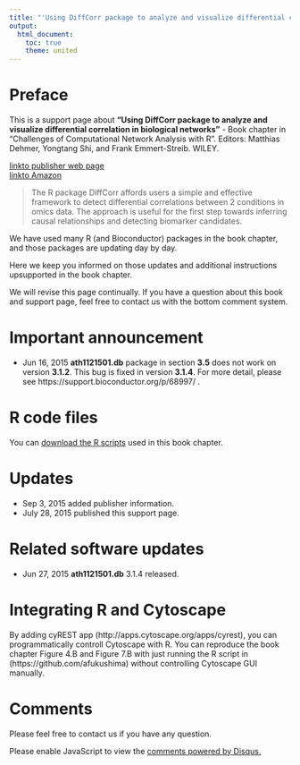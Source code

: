 ---
title: "'Using DiffCorr package to analyze and visualize differential correlation in biological networks' support page"
output:
  html_document:
    toc: true
    theme: united
---

# Preface

This is a support page about **"Using DiffCorr package to analyze and visualize differential correlation in biological networks"** - Book chapter in "Challenges of Computational Network Analysis with R". Editors: Matthias Dehmer, Yongtang Shi, and Frank Emmert-Streib. WILEY. 

[linkto publisher web page](http://as.wiley.com/WileyCDA/WileyTitle/productCd-3527339582.html)  
[linkto Amazon]()

> The R package DiffCorr affords users a simple and effective framework to detect differential correlations between 2 conditions in omics data. 
> The approach is useful for the first step towards inferring causal relationships and detecting biomarker candidates.

We have used many R (and Bioconductor) packages in the book chapter, and those packages are updating day by day.

Here we keep you informed on those updates and additional instructions upsupported in the book chapter.

We will revise this page continually. If you have a question about this book and support page, feel free to contact us with the bottom comment system.

# Important announcement

- Jun 16, 2015 **ath1121501.db** package in section **3.5** does not work on version **3.1.2**. This bug is fixed in version **3.1.4**. For more detail, please see https://support.bioconductor.org/p/68997/ .

# R code files

You can [download the R scripts](https://github.com/afukushima/afukushima.github.io/tree/master/diffcorrbook) used in this book chapter.

# Updates

- Sep 3, 2015 added publisher information.
- July 28, 2015 published this support page.

# Related software updates

- Jun 27, 2015 **ath1121501.db** 3.1.4 released.


# Integrating R and Cytoscape

By adding cyREST app (http://apps.cytoscape.org/apps/cyrest), you can programmatically controll Cytoscape with R. You can reproduce the book chapter Figure 4.B and Figure 7.B with just running the R script in (https://github.com/afukushima) without controlling Cytoscape GUI manually.

# Comments

Please feel free to contact us if you have any question.

<div id="disqus_thread"></div>
<script>
    /**
     *  RECOMMENDED CONFIGURATION VARIABLES: EDIT AND UNCOMMENT THE SECTION BELOW TO INSERT DYNAMIC VALUES FROM YOUR PLATFORM OR CMS.
     *  LEARN WHY DEFINING THESE VARIABLES IS IMPORTANT: https://disqus.com/admin/universalcode/#configuration-variables
     */
    /*
    var disqus_config = function () {
        this.page.url = PAGE_URL;  // Replace PAGE_URL with your page's canonical URL variable
        this.page.identifier = PAGE_IDENTIFIER; // Replace PAGE_IDENTIFIER with your page's unique identifier variable
    };
    */
    (function() {  // DON'T EDIT BELOW THIS LINE
        var d = document, s = d.createElement('script');
        
        s.src = '//diffcorrbook.disqus.com/embed.js';
        
        s.setAttribute('data-timestamp', +new Date());
        (d.head || d.body).appendChild(s);
    })();
</script>
<noscript>Please enable JavaScript to view the <a href="https://disqus.com/?ref_noscript" rel="nofollow">comments powered by Disqus.</a></noscript>
